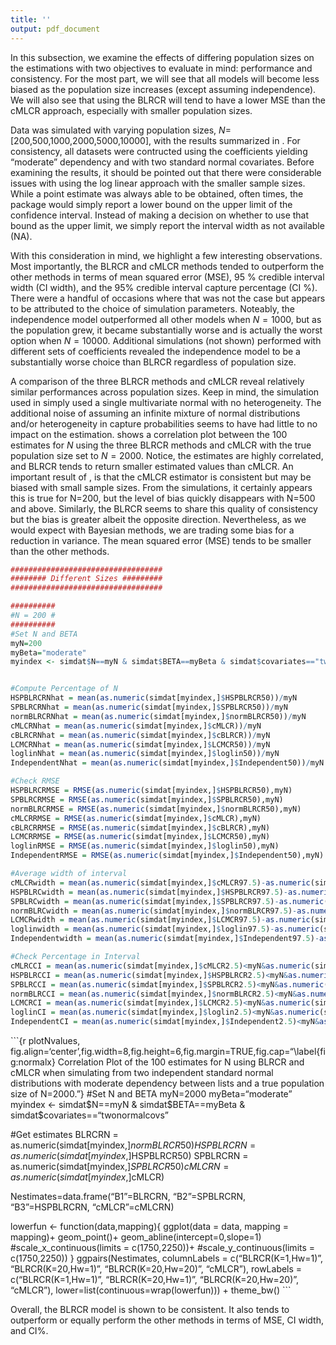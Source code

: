 ```yaml
---
title: ''
output: pdf_document
---
```


\subsubsection{Simulations with Different Sized Populations}
\label{Sec:simspopsize}

In this subsection, we examine the effects of differing population sizes on the estimations with two objectives to evaluate in mind: performance and consistency. For the most part, we will see that all models will become less biased as the population size increases (except assuming independence). We will also see that using the BLRCR will tend to have a lower MSE than the cMLCR approach, especially with smaller population sizes.

Data was simulated with varying population sizes, $N=$[200,500,1000,2000,5000,10000], with the results summarized in \autoref{table:diffsizes}.  For consistency, all datasets were contructed using the coefficients yielding "moderate" dependency and with two standard normal covariates. Before examining the results, it should be pointed out that there were considerable issues with using the log linear approach with the smaller sample sizes.  While a point estimate was always able to be obtained, often times, the \texttt{Rcapture} package would simply report a lower bound on the upper limit of the confidence interval.  Instead of making a decision on whether to use that bound as the upper limit, we simply report the interval width as not available (NA).

With this consideration in mind, we highlight a few interesting observations. Most importantly, the BLRCR and cMLCR methods tended to outperform the other methods in terms of mean squared error (MSE), 95 $\%$ credible interval width (CI width), and the 95$\%$ credible interval capture percentage (CI $\%$). There were a handful of occasions where that was not the case but appears to be attributed to the choice of simulation parameters. Noteably, the independence model outperformed all other models when $N=1000$, but as the population grew, it became substantially worse and is actually the worst option when $N=10000$.  Additional simulations (not shown) performed with different sets of coefficients revealed the independence model to be a substantially worse choice than BLRCR regardless of population size. 

A comparison of the three BLRCR methods and cMLCR reveal relatively similar performances across population sizes.  Keep in mind, the simulation used in \autoref{table:diffcoefs} simply used a single multivariate normal with no heterogeneity. The additional noise of assuming an infinite mixture of normal distributions and/or heterogeneity in capture probabilities seems to have had little to no impact on the estimation.\autoref{fig:plotNvalues} shows a correlation plot between the 100 estimates for $N$ using the three BLRCR methods and cMLCR with the true population size set to $N=2000$.  Notice, the estimates are highly correlated, and BLRCR tends to return smaller estimated values than cMLCR. An important result of \cite{alho_logistic_1990}, is that the cMLCR estimator is consistent but may be biased with small sample sizes. From the simulations, it certainly appears this is true for N=200, but the level of bias quickly disappears with N=500 and above.  Similarly, the BLRCR seems to share this quality of consistency but the bias is greater albeit the opposite direction. Nevertheless, as we would expect with Bayesian methods, we are trading some bias for a reduction in variance.  The mean squared error (MSE) tends to be smaller than the other methods.


```r
##################################
######## Different Sizes #########
##################################

##########
#N = 200 #
##########
#Set N and BETA
myN=200
myBeta="moderate"
myindex <- simdat$N==myN & simdat$BETA==myBeta & simdat$covariates=="twonormalcovs"


#Compute Percentage of N
HSPBLRCRNhat = mean(as.numeric(simdat[myindex,]$HSPBLRCR50))/myN
SPBLRCRNhat = mean(as.numeric(simdat[myindex,]$SPBLRCR50))/myN
normBLRCRNhat = mean(as.numeric(simdat[myindex,]$normBLRCR50))/myN
cMLCRNhat = mean(as.numeric(simdat[myindex,]$cMLCR))/myN
cBLRCRNhat = mean(as.numeric(simdat[myindex,]$cBLRCR))/myN
LCMCRNhat = mean(as.numeric(simdat[myindex,]$LCMCR50))/myN
loglinNhat = mean(as.numeric(simdat[myindex,]$loglin50))/myN
IndependentNhat = mean(as.numeric(simdat[myindex,]$Independent50))/myN

#Check RMSE
HSPBLRCRMSE = RMSE(as.numeric(simdat[myindex,]$HSPBLRCR50),myN)
SPBLRCRMSE = RMSE(as.numeric(simdat[myindex,]$SPBLRCR50),myN)
normBLRCRMSE = RMSE(as.numeric(simdat[myindex,]$normBLRCR50),myN)
cMLCRRMSE = RMSE(as.numeric(simdat[myindex,]$cMLCR),myN)
cBLRCRRMSE = RMSE(as.numeric(simdat[myindex,]$cBLRCR),myN)
LCMCRRMSE = RMSE(as.numeric(simdat[myindex,]$LCMCR50),myN)
loglinRMSE = RMSE(as.numeric(simdat[myindex,]$loglin50),myN)
IndependentRMSE = RMSE(as.numeric(simdat[myindex,]$Independent50),myN)

#Average width of interval
cMLCRwidth = mean(as.numeric(simdat[myindex,]$cMLCR97.5)-as.numeric(simdat[myindex,]$cMLCR2.5))/myN
HSPBLRCwidth = mean(as.numeric(simdat[myindex,]$HSPBLRCR97.5)-as.numeric(simdat[myindex,]$HSPBLRCR2.5))/myN
SPBLRCwidth = mean(as.numeric(simdat[myindex,]$SPBLRCR97.5)-as.numeric(simdat[myindex,]$SPBLRCR2.5))/myN
normBLRCwidth = mean(as.numeric(simdat[myindex,]$normBLRCR97.5)-as.numeric(simdat[myindex,]$normBLRCR2.5))/myN
LCMCRwidth = mean(as.numeric(simdat[myindex,]$LCMCR97.5)-as.numeric(simdat[myindex,]$LCMCR2.5))/myN
loglinwidth = mean(as.numeric(simdat[myindex,]$loglin97.5)-as.numeric(simdat[myindex,]$loglin2.5))/myN
Independentwidth = mean(as.numeric(simdat[myindex,]$Independent97.5)-as.numeric(simdat[myindex,]$Independent2.5))/myN

#Check Percentage in Interval
cMLRCCI = mean(as.numeric(simdat[myindex,]$cMLCR2.5)<myN&as.numeric(simdat[myindex,]$cMLCR97.5)>myN)*100
HSPBLRCCI = mean(as.numeric(simdat[myindex,]$HSPBLRCR2.5)<myN&as.numeric(simdat[myindex,]$HSPBLRCR97.5)>myN)*100
SPBLRCCI = mean(as.numeric(simdat[myindex,]$SPBLRCR2.5)<myN&as.numeric(simdat[myindex,]$SPBLRCR97.5)>myN)*100
normBLRCCI = mean(as.numeric(simdat[myindex,]$normBLRCR2.5)<myN&as.numeric(simdat[myindex,]$normBLRCR97.5)>myN)*100
LCMCRCI = mean(as.numeric(simdat[myindex,]$LCMCR2.5)<myN&as.numeric(simdat[myindex,]$LCMCR97.5)>myN)*100
loglinCI = mean(as.numeric(simdat[myindex,]$loglin2.5)<myN&as.numeric(simdat[myindex,]$loglin97.5)>myN)*100
IndependentCI = mean(as.numeric(simdat[myindex,]$Independent2.5)<myN&as.numeric(simdat[myindex,]$Independent97.5)>myN)*100
```

\singlespacing
\begin{table}[H]
\centering
\begin{tabular}{||r l r r r r||} 
 \hline
$N$ & Method & N$\%$ &MSE & CI Width & CI $\%$   \\ [0.5ex] 
 \hline\hline
 200    & BLRCR($K=1$, $H_\omega=1$)  & `r op(normBLRCRNhat,3)`   & `r op(normBLRCRMSE,1)`   & `r op(normBLRCwidth,3)`   & `r op(normBLRCCI,1)` \\ 
               & BLRCR($K=20$, $H_\omega=1$)    & `r op(SPBLRCRNhat,3)`     & `r op(SPBLRCRMSE,1)`     & `r op(SPBLRCwidth,3)`     & `r op(SPBLRCCI,1)` \\ 
               & BLRCR($K=20$, $H_\omega=20$)    & `r op(HSPBLRCRNhat,3)`     & `r op(HSPBLRCRMSE,1)`     & `r op(HSPBLRCwidth,3)`     & `r op(HSPBLRCCI,1)` \\  
               & cMLCR       & `r op(cMLCRNhat,3)`       & `r op(cMLCRRMSE,1)`      & `r op(cMLCRwidth,3)`      & `r op(cMLRCCI,1)` \\
               & Log Linear (BIC)  & `r op(loglinNhat,3)`      & `r op(loglinRMSE,1)`     & `r op(loglinwidth,3)`     & `r op(loglinCI,1)` \\ 
               & LCMCR       & `r op(LCMCRNhat,3)`       & `r op(LCMCRRMSE,1)`      & `r op(LCMCRwidth,3)`      & `r op(LCMCRCI,1)` \\ 
               & Independent & `r op(IndependentNhat,3)` & `r op(IndependentRMSE,1)`& `r op(Independentwidth,3)`& `r op(IndependentCI,1)` \\ 
```r
##########
#N = 500 #
##########
#Set N and BETA
myN=500
myBeta="moderate"
myindex <- simdat$N==myN & simdat$BETA==myBeta & simdat$covariates=="twonormalcovs"

#Compute Percentage of N
HSPBLRCRNhat = mean(as.numeric(simdat[myindex,]$HSPBLRCR50))/myN
SPBLRCRNhat = mean(as.numeric(simdat[myindex,]$SPBLRCR50))/myN
normBLRCRNhat = mean(as.numeric(simdat[myindex,]$normBLRCR50))/myN
cMLCRNhat = mean(as.numeric(simdat[myindex,]$cMLCR))/myN
cBLRCRNhat = mean(as.numeric(simdat[myindex,]$cBLRCR))/myN
LCMCRNhat = mean(as.numeric(simdat[myindex,]$LCMCR50))/myN
loglinNhat = mean(as.numeric(simdat[myindex,]$loglin50))/myN
IndependentNhat = mean(as.numeric(simdat[myindex,]$Independent50))/myN

#Check RMSE
HSPBLRCRMSE = RMSE(as.numeric(simdat[myindex,]$HSPBLRCR50),myN)
SPBLRCRMSE = RMSE(as.numeric(simdat[myindex,]$SPBLRCR50),myN)
normBLRCRMSE = RMSE(as.numeric(simdat[myindex,]$normBLRCR50),myN)
cMLCRRMSE = RMSE(as.numeric(simdat[myindex,]$cMLCR),myN)
cBLRCRRMSE = RMSE(as.numeric(simdat[myindex,]$cBLRCR),myN)
LCMCRRMSE = RMSE(as.numeric(simdat[myindex,]$LCMCR50),myN)
loglinRMSE = RMSE(as.numeric(simdat[myindex,]$loglin50),myN)
IndependentRMSE = RMSE(as.numeric(simdat[myindex,]$Independent50),myN)

#Average width of interval
cMLCRwidth = mean(as.numeric(simdat[myindex,]$cMLCR97.5)-as.numeric(simdat[myindex,]$cMLCR2.5))/myN
HSPBLRCwidth = mean(as.numeric(simdat[myindex,]$HSPBLRCR97.5)-as.numeric(simdat[myindex,]$HSPBLRCR2.5))/myN
SPBLRCwidth = mean(as.numeric(simdat[myindex,]$SPBLRCR97.5)-as.numeric(simdat[myindex,]$SPBLRCR2.5))/myN
normBLRCwidth = mean(as.numeric(simdat[myindex,]$normBLRCR97.5)-as.numeric(simdat[myindex,]$normBLRCR2.5))/myN
LCMCRwidth = mean(as.numeric(simdat[myindex,]$LCMCR97.5)-as.numeric(simdat[myindex,]$LCMCR2.5))/myN
loglinwidth = mean(as.numeric(simdat[myindex,]$loglin97.5)-as.numeric(simdat[myindex,]$loglin2.5))/myN
Independentwidth = mean(as.numeric(simdat[myindex,]$Independent97.5)-as.numeric(simdat[myindex,]$Independent2.5))/myN

#Check Percentage in Interval
cMLRCCI = mean(as.numeric(simdat[myindex,]$cMLCR2.5)<myN&as.numeric(simdat[myindex,]$cMLCR97.5)>myN)*100
HSPBLRCCI = mean(as.numeric(simdat[myindex,]$HSPBLRCR2.5)<myN&as.numeric(simdat[myindex,]$HSPBLRCR97.5)>myN)*100
SPBLRCCI = mean(as.numeric(simdat[myindex,]$SPBLRCR2.5)<myN&as.numeric(simdat[myindex,]$SPBLRCR97.5)>myN)*100
normBLRCCI = mean(as.numeric(simdat[myindex,]$normBLRCR2.5)<myN&as.numeric(simdat[myindex,]$normBLRCR97.5)>myN)*100
LCMCRCI = mean(as.numeric(simdat[myindex,]$LCMCR2.5)<myN&as.numeric(simdat[myindex,]$LCMCR97.5)>myN)*100
loglinCI = mean(as.numeric(simdat[myindex,]$loglin2.5)<myN&as.numeric(simdat[myindex,]$loglin97.5)>myN)*100
IndependentCI = mean(as.numeric(simdat[myindex,]$Independent2.5)<myN&as.numeric(simdat[myindex,]$Independent97.5)>myN)*100
```
\hline
500    & BLRCR($K=1$, $H_\omega=1$)  & `r op(normBLRCRNhat,3)`   & `r op(normBLRCRMSE,1)`   & `r op(normBLRCwidth,3)`   & `r op(normBLRCCI,1)` \\ 
               & BLRCR($K=20$, $H_\omega=20$)    & `r op(SPBLRCRNhat,3)`     & `r op(SPBLRCRMSE,1)`     & `r op(SPBLRCwidth,3)`     & `r op(SPBLRCCI,1)` \\ 
               & BLRCR($K=20$, $H_\omega=20$)    & `r op(HSPBLRCRNhat,3)`     & `r op(HSPBLRCRMSE,1)`     & `r op(HSPBLRCwidth,3)`     & `r op(HSPBLRCCI,1)` \\  
               & cMLCR       & `r op(cMLCRNhat,3)`       & `r op(cMLCRRMSE,1)`      & `r op(cMLCRwidth,3)`      & `r op(cMLRCCI,1)` \\
               & Log Linear (BIC)  & `r op(loglinNhat,3)`      & `r op(loglinRMSE,1)`     & `r op(loglinwidth,3)`     & `r op(loglinCI,1)` \\ 
               & LCMCR       & `r op(LCMCRNhat,3)`       & `r op(LCMCRRMSE,1)`      & `r op(LCMCRwidth,3)`      & `r op(LCMCRCI,1)` \\ 
               & Independent & `r op(IndependentNhat,3)` & `r op(IndependentRMSE,1)`& `r op(Independentwidth,3)`& `r op(IndependentCI,1)` \\ 


```r
##########
#N = 1000#
##########
#Set N and BETA
myN=1000
myBeta="moderate"
myindex <- simdat$N==myN & simdat$BETA==myBeta & simdat$covariates=="twonormalcovs"

#Compute Percentage of N
HSPBLRCRNhat = mean(as.numeric(simdat[myindex,]$HSPBLRCR50))/myN
SPBLRCRNhat = mean(as.numeric(simdat[myindex,]$SPBLRCR50))/myN
normBLRCRNhat = mean(as.numeric(simdat[myindex,]$normBLRCR50))/myN
cMLCRNhat = mean(as.numeric(simdat[myindex,]$cMLCR))/myN
cBLRCRNhat = mean(as.numeric(simdat[myindex,]$cBLRCR))/myN
LCMCRNhat = mean(as.numeric(simdat[myindex,]$LCMCR50))/myN
loglinNhat = mean(as.numeric(simdat[myindex,]$loglin50))/myN
IndependentNhat = mean(as.numeric(simdat[myindex,]$Independent50))/myN

#Check RMSE
HSPBLRCRMSE = RMSE(as.numeric(simdat[myindex,]$HSPBLRCR50),myN)
SPBLRCRMSE = RMSE(as.numeric(simdat[myindex,]$SPBLRCR50),myN)
normBLRCRMSE = RMSE(as.numeric(simdat[myindex,]$normBLRCR50),myN)
cMLCRRMSE = RMSE(as.numeric(simdat[myindex,]$cMLCR),myN)
cBLRCRRMSE = RMSE(as.numeric(simdat[myindex,]$cBLRCR),myN)
LCMCRRMSE = RMSE(as.numeric(simdat[myindex,]$LCMCR50),myN)
loglinRMSE = RMSE(as.numeric(simdat[myindex,]$loglin50),myN)
IndependentRMSE = RMSE(as.numeric(simdat[myindex,]$Independent50),myN)

#Average width of interval
cMLCRwidth = mean(as.numeric(simdat[myindex,]$cMLCR97.5)-as.numeric(simdat[myindex,]$cMLCR2.5))/myN
HSPBLRCwidth = mean(as.numeric(simdat[myindex,]$HSPBLRCR97.5)-as.numeric(simdat[myindex,]$HSPBLRCR2.5))/myN
SPBLRCwidth = mean(as.numeric(simdat[myindex,]$SPBLRCR97.5)-as.numeric(simdat[myindex,]$SPBLRCR2.5))/myN
normBLRCwidth = mean(as.numeric(simdat[myindex,]$normBLRCR97.5)-as.numeric(simdat[myindex,]$normBLRCR2.5))/myN
LCMCRwidth = mean(as.numeric(simdat[myindex,]$LCMCR97.5)-as.numeric(simdat[myindex,]$LCMCR2.5))/myN
loglinwidth = mean(as.numeric(simdat[myindex,]$loglin97.5)-as.numeric(simdat[myindex,]$loglin2.5))/myN
Independentwidth = mean(as.numeric(simdat[myindex,]$Independent97.5)-as.numeric(simdat[myindex,]$Independent2.5))/myN

#Check Percentage in Interval
cMLRCCI = mean(as.numeric(simdat[myindex,]$cMLCR2.5)<myN&as.numeric(simdat[myindex,]$cMLCR97.5)>myN)*100
HSPBLRCCI = mean(as.numeric(simdat[myindex,]$HSPBLRCR2.5)<myN&as.numeric(simdat[myindex,]$HSPBLRCR97.5)>myN)*100
SPBLRCCI = mean(as.numeric(simdat[myindex,]$SPBLRCR2.5)<myN&as.numeric(simdat[myindex,]$SPBLRCR97.5)>myN)*100
normBLRCCI = mean(as.numeric(simdat[myindex,]$normBLRCR2.5)<myN&as.numeric(simdat[myindex,]$normBLRCR97.5)>myN)*100
LCMCRCI = mean(as.numeric(simdat[myindex,]$LCMCR2.5)<myN&as.numeric(simdat[myindex,]$LCMCR97.5)>myN)*100
loglinCI = mean(as.numeric(simdat[myindex,]$loglin2.5)<myN&as.numeric(simdat[myindex,]$loglin97.5)>myN)*100
IndependentCI = mean(as.numeric(simdat[myindex,]$Independent2.5)<myN&as.numeric(simdat[myindex,]$Independent97.5)>myN)*100
```
\hline
1000    & BLRCR($K=1$, $H_\omega=1$)  & `r op(normBLRCRNhat,3)`   & `r op(normBLRCRMSE,1)`   & `r op(normBLRCwidth,3)`   & `r op(normBLRCCI,1)` \\ 
               & BLRCR($K=$, $H_\omega=20$)    & `r op(SPBLRCRNhat,3)`     & `r op(SPBLRCRMSE,1)`     & `r op(SPBLRCwidth,3)`     & `r op(SPBLRCCI,1)` \\ 
               & BLRCR($K=20$, $H_\omega=20$)    & `r op(HSPBLRCRNhat,3)`     & `r op(HSPBLRCRMSE,1)`     & `r op(HSPBLRCwidth,3)`     & `r op(HSPBLRCCI,1)` \\  
               & cMLCR       & `r op(cMLCRNhat,3)`       & `r op(cMLCRRMSE,1)`      & `r op(cMLCRwidth,3)`      & `r op(cMLRCCI,1)` \\
               & Log Linear (BIC)  & `r op(loglinNhat,3)`      & `r op(loglinRMSE,1)`     & `r op(loglinwidth,3)`     & `r op(loglinCI,1)` \\ 
               & LCMCR       & `r op(LCMCRNhat,3)`       & `r op(LCMCRRMSE,1)`      & `r op(LCMCRwidth,3)`      & `r op(LCMCRCI,1)` \\ 
               & Independent & `r op(IndependentNhat,3)` & `r op(IndependentRMSE,1)`& `r op(Independentwidth,3)`& `r op(IndependentCI,1)` \\ 

```r
##########
#N = 2000#
##########
#Set N and BETA
myN=2000
myBeta="moderate"
myindex <- simdat$N==myN & simdat$BETA==myBeta & simdat$covariates=="twonormalcovs"

#Compute Percentage of N
HSPBLRCRNhat = mean(as.numeric(simdat[myindex,]$HSPBLRCR50))/myN
SPBLRCRNhat = mean(as.numeric(simdat[myindex,]$SPBLRCR50))/myN
normBLRCRNhat = mean(as.numeric(simdat[myindex,]$normBLRCR50))/myN
cMLCRNhat = mean(as.numeric(simdat[myindex,]$cMLCR))/myN
cBLRCRNhat = mean(as.numeric(simdat[myindex,]$cBLRCR))/myN
LCMCRNhat = mean(as.numeric(simdat[myindex,]$LCMCR50))/myN
loglinNhat = mean(as.numeric(simdat[myindex,]$loglin50))/myN
IndependentNhat = mean(as.numeric(simdat[myindex,]$Independent50))/myN

#Check RMSE
HSPBLRCRMSE = RMSE(as.numeric(simdat[myindex,]$HSPBLRCR50),myN)
SPBLRCRMSE = RMSE(as.numeric(simdat[myindex,]$SPBLRCR50),myN)
normBLRCRMSE = RMSE(as.numeric(simdat[myindex,]$normBLRCR50),myN)
cMLCRRMSE = RMSE(as.numeric(simdat[myindex,]$cMLCR),myN)
cBLRCRRMSE = RMSE(as.numeric(simdat[myindex,]$cBLRCR),myN)
LCMCRRMSE = RMSE(as.numeric(simdat[myindex,]$LCMCR50),myN)
loglinRMSE = RMSE(as.numeric(simdat[myindex,]$loglin50),myN)
IndependentRMSE = RMSE(as.numeric(simdat[myindex,]$Independent50),myN)

#Average width of interval
cMLCRwidth = mean(as.numeric(simdat[myindex,]$cMLCR97.5)-as.numeric(simdat[myindex,]$cMLCR2.5))/myN
HSPBLRCwidth = mean(as.numeric(simdat[myindex,]$HSPBLRCR97.5)-as.numeric(simdat[myindex,]$HSPBLRCR2.5))/myN
SPBLRCwidth = mean(as.numeric(simdat[myindex,]$SPBLRCR97.5)-as.numeric(simdat[myindex,]$SPBLRCR2.5))/myN
normBLRCwidth = mean(as.numeric(simdat[myindex,]$normBLRCR97.5)-as.numeric(simdat[myindex,]$normBLRCR2.5))/myN
LCMCRwidth = mean(as.numeric(simdat[myindex,]$LCMCR97.5)-as.numeric(simdat[myindex,]$LCMCR2.5))/myN
loglinwidth = mean(as.numeric(simdat[myindex,]$loglin97.5)-as.numeric(simdat[myindex,]$loglin2.5))/myN
Independentwidth = mean(as.numeric(simdat[myindex,]$Independent97.5)-as.numeric(simdat[myindex,]$Independent2.5))/myN

#Check Percentage in Interval
cMLRCCI = mean(as.numeric(simdat[myindex,]$cMLCR2.5)<myN&as.numeric(simdat[myindex,]$cMLCR97.5)>myN)*100
HSPBLRCCI = mean(as.numeric(simdat[myindex,]$HSPBLRCR2.5)<myN&as.numeric(simdat[myindex,]$HSPBLRCR97.5)>myN)*100
SPBLRCCI = mean(as.numeric(simdat[myindex,]$SPBLRCR2.5)<myN&as.numeric(simdat[myindex,]$SPBLRCR97.5)>myN)*100
normBLRCCI = mean(as.numeric(simdat[myindex,]$normBLRCR2.5)<myN&as.numeric(simdat[myindex,]$normBLRCR97.5)>myN)*100
LCMCRCI = mean(as.numeric(simdat[myindex,]$LCMCR2.5)<myN&as.numeric(simdat[myindex,]$LCMCR97.5)>myN)*100
loglinCI = mean(as.numeric(simdat[myindex,]$loglin2.5)<myN&as.numeric(simdat[myindex,]$loglin97.5)>myN)*100
IndependentCI = mean(as.numeric(simdat[myindex,]$Independent2.5)<myN&as.numeric(simdat[myindex,]$Independent97.5)>myN)*100
```
\hline
2000    & BLRCR($K=1$, $H_\omega=1$)  & `r op(normBLRCRNhat,3)`   & `r op(normBLRCRMSE,1)`   & `r op(normBLRCwidth,3)`   & `r op(normBLRCCI,1)` \\ 
               & BLRCR($K=20$, $H_\omega=1$)   & `r op(SPBLRCRNhat,3)`     & `r op(SPBLRCRMSE,1)`     & `r op(SPBLRCwidth,3)`     & `r op(SPBLRCCI,1)` \\ 
               & BLRCR($K=20$, $H_\omega=20$)    & `r op(HSPBLRCRNhat,3)`     & `r op(HSPBLRCRMSE,1)`     & `r op(HSPBLRCwidth,3)`     & `r op(HSPBLRCCI,1)` \\  
               & cMLCR       & `r op(cMLCRNhat,3)`       & `r op(cMLCRRMSE,1)`      & `r op(cMLCRwidth,3)`      & `r op(cMLRCCI,1)` \\
               & Log Linear (BIC)  & `r op(loglinNhat,3)`      & `r op(loglinRMSE,1)`     & `r op(loglinwidth,3)`     & `r op(loglinCI,1)` \\ 
               & LCMCR       & `r op(LCMCRNhat,3)`       & `r op(LCMCRRMSE,1)`      & `r op(LCMCRwidth,3)`      & `r op(LCMCRCI,1)` \\ 
               & Independent & `r op(IndependentNhat,3)` & `r op(IndependentRMSE,1)`& `r op(Independentwidth,3)`& `r op(IndependentCI,1)` \\ 

```r
##########
#N = 5000#
##########
#Set N and BETA
myN=5000
myBeta="moderate"
myindex <- simdat$N==myN & simdat$BETA==myBeta & simdat$covariates=="twonormalcovs"

#Compute Percentage of N
HSPBLRCRNhat = mean(as.numeric(simdat[myindex,]$HSPBLRCR50))/myN
SPBLRCRNhat = mean(as.numeric(simdat[myindex,]$SPBLRCR50))/myN
normBLRCRNhat = mean(as.numeric(simdat[myindex,]$normBLRCR50))/myN
cMLCRNhat = mean(as.numeric(simdat[myindex,]$cMLCR))/myN
cBLRCRNhat = mean(as.numeric(simdat[myindex,]$cBLRCR))/myN
LCMCRNhat = mean(as.numeric(simdat[myindex,]$LCMCR50))/myN
loglinNhat = mean(as.numeric(simdat[myindex,]$loglin50))/myN
IndependentNhat = mean(as.numeric(simdat[myindex,]$Independent50))/myN

#Check RMSE
HSPBLRCRMSE = RMSE(as.numeric(simdat[myindex,]$HSPBLRCR50),myN)
SPBLRCRMSE = RMSE(as.numeric(simdat[myindex,]$SPBLRCR50),myN)
normBLRCRMSE = RMSE(as.numeric(simdat[myindex,]$normBLRCR50),myN)
cMLCRRMSE = RMSE(as.numeric(simdat[myindex,]$cMLCR),myN)
cBLRCRRMSE = RMSE(as.numeric(simdat[myindex,]$cBLRCR),myN)
LCMCRRMSE = RMSE(as.numeric(simdat[myindex,]$LCMCR50),myN)
loglinRMSE = RMSE(as.numeric(simdat[myindex,]$loglin50),myN)
IndependentRMSE = RMSE(as.numeric(simdat[myindex,]$Independent50),myN)

#Average width of interval
cMLCRwidth = mean(as.numeric(simdat[myindex,]$cMLCR97.5)-as.numeric(simdat[myindex,]$cMLCR2.5))/myN
HSPBLRCwidth = mean(as.numeric(simdat[myindex,]$HSPBLRCR97.5)-as.numeric(simdat[myindex,]$HSPBLRCR2.5))/myN
SPBLRCwidth = mean(as.numeric(simdat[myindex,]$SPBLRCR97.5)-as.numeric(simdat[myindex,]$SPBLRCR2.5))/myN
normBLRCwidth = mean(as.numeric(simdat[myindex,]$normBLRCR97.5)-as.numeric(simdat[myindex,]$normBLRCR2.5))/myN
LCMCRwidth = mean(as.numeric(simdat[myindex,]$LCMCR97.5)-as.numeric(simdat[myindex,]$LCMCR2.5))/myN
loglinwidth = mean(as.numeric(simdat[myindex,]$loglin97.5)-as.numeric(simdat[myindex,]$loglin2.5))/myN
Independentwidth = mean(as.numeric(simdat[myindex,]$Independent97.5)-as.numeric(simdat[myindex,]$Independent2.5))/myN

#Check Percentage in Interval
cMLRCCI = mean(as.numeric(simdat[myindex,]$cMLCR2.5)<myN&as.numeric(simdat[myindex,]$cMLCR97.5)>myN)*100
HSPBLRCCI = mean(as.numeric(simdat[myindex,]$HSPBLRCR2.5)<myN&as.numeric(simdat[myindex,]$HSPBLRCR97.5)>myN)*100
SPBLRCCI = mean(as.numeric(simdat[myindex,]$SPBLRCR2.5)<myN&as.numeric(simdat[myindex,]$SPBLRCR97.5)>myN)*100
normBLRCCI = mean(as.numeric(simdat[myindex,]$normBLRCR2.5)<myN&as.numeric(simdat[myindex,]$normBLRCR97.5)>myN)*100
LCMCRCI = mean(as.numeric(simdat[myindex,]$LCMCR2.5)<myN&as.numeric(simdat[myindex,]$LCMCR97.5)>myN)*100
loglinCI = mean(as.numeric(simdat[myindex,]$loglin2.5)<myN&as.numeric(simdat[myindex,]$loglin97.5)>myN)*100
IndependentCI = mean(as.numeric(simdat[myindex,]$Independent2.5)<myN&as.numeric(simdat[myindex,]$Independent97.5)>myN)*100
```
\hline
5000    & BLRCR($K=1$, $H_\omega=1$)  & `r op(normBLRCRNhat,3)`   & `r op(normBLRCRMSE,1)`   & `r op(normBLRCwidth,3)`   & `r op(normBLRCCI,1)` \\ 
               & BLRCR($K=20$, $H_\omega=1$)    & `r op(SPBLRCRNhat,3)`     & `r op(SPBLRCRMSE,1)`     & `r op(SPBLRCwidth,3)`     & `r op(SPBLRCCI,1)` \\ 
               & BLRCR($K=20$, $H_\omega=20$)    & `r op(HSPBLRCRNhat,3)`     & `r op(HSPBLRCRMSE,1)`     & `r op(HSPBLRCwidth,3)`     & `r op(HSPBLRCCI,1)` \\  
               & cMLCR       & `r op(cMLCRNhat,3)`       & `r op(cMLCRRMSE,1)`      & `r op(cMLCRwidth,3)`      & `r op(cMLRCCI,1)` \\
               & Log Linear (BIC)  & `r op(loglinNhat,3)`      & `r op(loglinRMSE,1)`     & `r op(loglinwidth,3)`     & `r op(loglinCI,1)` \\ 
               & LCMCR       & `r op(LCMCRNhat,3)`       & `r op(LCMCRRMSE,1)`      & `r op(LCMCRwidth,3)`      & `r op(LCMCRCI,1)` \\ 
               & Independent & `r op(IndependentNhat,3)` & `r op(IndependentRMSE,1)`& `r op(Independentwidth,3)`& `r op(IndependentCI,1)` \\ 

```r
###########
#N = 10000#
###########
#Set N and BETA
myN=10000
myBeta="moderate"
myindex <- simdat$N==myN & simdat$BETA==myBeta & simdat$covariates=="twonormalcovs"

#Compute Percentage of N
HSPBLRCRNhat = mean(as.numeric(simdat[myindex,]$HSPBLRCR50))/myN
SPBLRCRNhat = mean(as.numeric(simdat[myindex,]$SPBLRCR50))/myN
normBLRCRNhat = mean(as.numeric(simdat[myindex,]$normBLRCR50))/myN
cMLCRNhat = mean(as.numeric(simdat[myindex,]$cMLCR))/myN
cBLRCRNhat = mean(as.numeric(simdat[myindex,]$cBLRCR))/myN
LCMCRNhat = mean(as.numeric(simdat[myindex,]$LCMCR50))/myN
loglinNhat = mean(as.numeric(simdat[myindex,]$loglin50))/myN
IndependentNhat = mean(as.numeric(simdat[myindex,]$Independent50))/myN

#Check RMSE
HSPBLRCRMSE = RMSE(as.numeric(simdat[myindex,]$HSPBLRCR50),myN)
SPBLRCRMSE = RMSE(as.numeric(simdat[myindex,]$SPBLRCR50),myN)
normBLRCRMSE = RMSE(as.numeric(simdat[myindex,]$normBLRCR50),myN)
cMLCRRMSE = RMSE(as.numeric(simdat[myindex,]$cMLCR),myN)
cBLRCRRMSE = RMSE(as.numeric(simdat[myindex,]$cBLRCR),myN)
LCMCRRMSE = RMSE(as.numeric(simdat[myindex,]$LCMCR50),myN)
loglinRMSE = RMSE(as.numeric(simdat[myindex,]$loglin50),myN)
IndependentRMSE = RMSE(as.numeric(simdat[myindex,]$Independent50),myN)

#Average width of interval
cMLCRwidth = mean(as.numeric(simdat[myindex,]$cMLCR97.5)-as.numeric(simdat[myindex,]$cMLCR2.5))/myN
HSPBLRCwidth = mean(as.numeric(simdat[myindex,]$HSPBLRCR97.5)-as.numeric(simdat[myindex,]$HSPBLRCR2.5))/myN
SPBLRCwidth = mean(as.numeric(simdat[myindex,]$SPBLRCR97.5)-as.numeric(simdat[myindex,]$SPBLRCR2.5))/myN
normBLRCwidth = mean(as.numeric(simdat[myindex,]$normBLRCR97.5)-as.numeric(simdat[myindex,]$normBLRCR2.5))/myN
LCMCRwidth = mean(as.numeric(simdat[myindex,]$LCMCR97.5)-as.numeric(simdat[myindex,]$LCMCR2.5))/myN
loglinwidth = mean(as.numeric(simdat[myindex,]$loglin97.5)-as.numeric(simdat[myindex,]$loglin2.5))/myN
Independentwidth = mean(as.numeric(simdat[myindex,]$Independent97.5)-as.numeric(simdat[myindex,]$Independent2.5))/myN

#Check Percentage in Interval
cMLRCCI = mean(as.numeric(simdat[myindex,]$cMLCR2.5)<myN&as.numeric(simdat[myindex,]$cMLCR97.5)>myN)*100
HSPBLRCCI = mean(as.numeric(simdat[myindex,]$HSPBLRCR2.5)<myN&as.numeric(simdat[myindex,]$HSPBLRCR97.5)>myN)*100
SPBLRCCI = mean(as.numeric(simdat[myindex,]$SPBLRCR2.5)<myN&as.numeric(simdat[myindex,]$SPBLRCR97.5)>myN)*100
normBLRCCI = mean(as.numeric(simdat[myindex,]$normBLRCR2.5)<myN&as.numeric(simdat[myindex,]$normBLRCR97.5)>myN)*100
LCMCRCI = mean(as.numeric(simdat[myindex,]$LCMCR2.5)<myN&as.numeric(simdat[myindex,]$LCMCR97.5)>myN)*100
loglinCI = mean(as.numeric(simdat[myindex,]$loglin2.5)<myN&as.numeric(simdat[myindex,]$loglin97.5)>myN)*100
IndependentCI = mean(as.numeric(simdat[myindex,]$Independent2.5)<myN&as.numeric(simdat[myindex,]$Independent97.5)>myN)*100
```
\hline
10000    & BLRCR($K=1$, $H_\omega=1$)  & `r op(normBLRCRNhat,3)`   & `r op(normBLRCRMSE,1)`   & `r op(normBLRCwidth,3)`   & `r op(normBLRCCI,1)` \\ 
               & BLRCR($K=20$, $H_\omega=1$)    & `r op(SPBLRCRNhat,3)`     & `r op(SPBLRCRMSE,1)`     & `r op(SPBLRCwidth,3)`     & `r op(SPBLRCCI,1)` \\ 
               & BLRCR($K=20$, $H_\omega=20$)    & `r op(HSPBLRCRNhat,3)`     & `r op(HSPBLRCRMSE,1)`     & `r op(HSPBLRCwidth,3)`     & `r op(HSPBLRCCI,1)` \\  
               & cMLCR       & `r op(cMLCRNhat,3)`       & `r op(cMLCRRMSE,1)`      & `r op(cMLCRwidth,3)`      & `r op(cMLRCCI,1)` \\
               & Log Linear (BIC)  & `r op(loglinNhat,3)`      & `r op(loglinRMSE,1)`     & `r op(loglinwidth,3)`     & `r op(loglinCI,1)` \\ 
               & LCMCR       & `r op(LCMCRNhat,3)`       & `r op(LCMCRRMSE,1)`      & `r op(LCMCRwidth,3)`      & `r op(LCMCRCI,1)` \\ 
               & Independent & `r op(IndependentNhat,3)` & `r op(IndependentRMSE,1)`& `r op(Independentwidth,3)`& `r op(IndependentCI,1)` \\ 
\hline
\end{tabular}
\caption{Results of 100 capture-recapture simulations per varying population sizes using "Moderate" list dependency and two standard normal covariates. }
\label{table:diffsizes}
\end{table}
\doublespacing


```{r plotNvalues, fig.align='center',fig.width=8,fig.height=6,fig.margin=TRUE,fig.cap="\\label{fig:normalx} Correlation Plot of the 100 estimates for N using BLRCR and cMLCR when simulating from two independent standard normal distributions with moderate dependency between lists and a true population size of N=2000."}
#Set N and BETA
myN=2000
myBeta="moderate"
myindex <- simdat$N==myN & simdat$BETA==myBeta & simdat$covariates=="twonormalcovs"

#Get estimates
BLRCRN = as.numeric(simdat[myindex,]$normBLRCR50)
HSPBLRCRN = as.numeric(simdat[myindex,]$HSPBLRCR50)
SPBLRCRN = as.numeric(simdat[myindex,]$SPBLRCR50)
cMLCRN = as.numeric(simdat[myindex,]$cMLCR)


Nestimates=data.frame("B1"=BLRCRN,
                      "B2"=SPBLRCRN,
                      "B3"=HSPBLRCRN,
                      "cMLCR"=cMLCRN)

lowerfun <- function(data,mapping){
  ggplot(data = data, mapping = mapping)+
    geom_point()+
    geom_abline(intercept=0,slope=1)
    #scale_x_continuous(limits = c(1750,2250))+
    #scale_y_continuous(limits = c(1750,2250))
}
ggpairs(Nestimates,
        columnLabels = c("BLRCR(K=1,Hw=1)",
                         "BLRCR(K=20,Hw=1)",
                         "BLRCR(K=20,Hw=20)",
                         "cMLCR"),
        rowLabels =    c("BLRCR(K=1,Hw=1)",
                         "BLRCR(K=20,Hw=1)",
                         "BLRCR(K=20,Hw=20)",
                         "cMLCR"),
        lower=list(continuous=wrap(lowerfun))) + theme_bw()
```



Overall, the BLRCR model is shown to be consistent.  It also tends to outperform or equally perform the other methods in terms of MSE, CI width, and CI$\%$.
